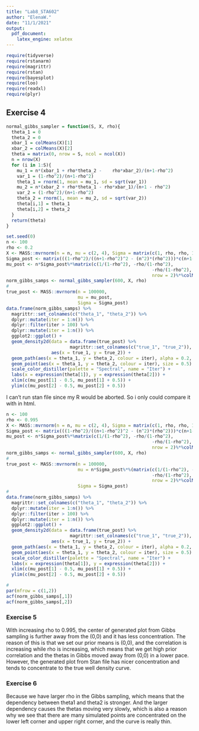 ---
title: "Lab8_STA602"
author: "ElenaW."
date: "11/1/2021"
output: 
  pdf_document:
    latex_engine: xelatex
---

```{r}
require(tidyverse)
require(rstanarm)
require(magrittr)
require(rstan)
require(bayesplot)
require(loo)
require(readxl)
require(plyr)
```

## Exercise 4

```{r}
normal_gibbs_sampler = function(S, X, rho){
  theta_1 = 0
  theta_2 = 0
  xbar_1 = colMeans(X)[1]
  xbar_2 = colMeans(X)[2]
  theta = matrix(0, nrow = S, ncol = ncol(X))
  n = nrow(X)
  for (i in 1:S){
    mu_1 = n*(xbar_1 + rho*theta_2 -    rho*xbar_2)/(n+1-rho^2)
    var_1 = (1-rho^2)/(n+1-rho^2)
    theta_1 = rnorm(1, mean = mu_1, sd = sqrt(var_1))
    mu_2 = n*(xbar_2 + rho*theta_1 - rho*xbar_1)/(n+1 - rho^2)
    var_2 = (1-rho^2)/(n+1-rho^2)
    theta_2 = rnorm(1, mean = mu_2, sd = sqrt(var_2))
    theta[i,1] = theta_1
    theta[i,2] = theta_2
  }
  return(theta)
}

```

```{r}
set.seed(0)
n <- 100
rho <- 0.2
X <- MASS::mvrnorm(n = n, mu = c(2, 4), Sigma = matrix(c(1, rho, rho, 1), nrow = 2))
Sigma_post <- matrix(((1-rho^2)/((n+1-rho^2)^2 - (n^2)*(rho^2)))*c(n+1-rho^2, n*rho, n*rho, n+1-rho^2), nrow = 2)
mu_post <- n*Sigma_post%*%matrix(c(1/(1-rho^2), -rho/(1-rho^2), 
                                                       -rho/(1-rho^2), 1/(1-rho^2)), 
                                                       nrow = 2)%*%colMeans(X)
norm_gibbs_samps <- normal_gibbs_sampler(600, X, rho)
#
true_post <- MASS::mvrnorm(n = 100000, 
                           mu = mu_post, 
                           Sigma = Sigma_post)
data.frame(norm_gibbs_samps) %>%
  magrittr::set_colnames(c("theta_1", "theta_2")) %>%
  dplyr::mutate(iter = 1:n()) %>%
  dplyr::filter(iter > 100) %>%
  dplyr::mutate(iter = 1:n()) %>%
  ggplot2::ggplot() +
  geom_density2d(data = data.frame(true_post) %>%
                        magrittr::set_colnames(c("true_1", "true_2")),
                 aes(x = true_1, y = true_2)) +
  geom_path(aes(x = theta_1, y = theta_2, colour = iter), alpha = 0.2, size = 0.5) +
  geom_point(aes(x = theta_1, y = theta_2, colour = iter), size = 0.5) +
  scale_color_distiller(palette = "Spectral", name = "Iter") +
  labs(x = expression(theta[1]), y = expression(theta[2])) +
  xlim(c(mu_post[1] - 0.5, mu_post[1] + 0.5)) +
  ylim(c(mu_post[2] - 0.5, mu_post[2] + 0.5))
```
I can't run stan file since my R would be aborted. So i only could compare it with in html. 

```{r}
n <- 100
rho <- 0.995
X <- MASS::mvrnorm(n = n, mu = c(2, 4), Sigma = matrix(c(1, rho, rho, 1), nrow = 2))
Sigma_post <- matrix(((1-rho^2)/((n+1-rho^2)^2 - (n^2)*(rho^2)))*c(n+1-rho^2, n*rho, n*rho, n+1-rho^2), nrow = 2)
mu_post <- n*Sigma_post%*%matrix(c(1/(1-rho^2), -rho/(1-rho^2), 
                                                       -rho/(1-rho^2), 1/(1-rho^2)), 
                                                       nrow = 2)%*%colMeans(X)
norm_gibbs_samps <- normal_gibbs_sampler(600, X, rho)
#
true_post <- MASS::mvrnorm(n = 100000, 
                           mu = n*Sigma_post%*%(matrix(c(1/(1-rho^2), -rho/(1-rho^2), 
                                                       -rho/(1-rho^2), 1/(1-rho^2)), 
                                                       nrow = 2)%*%colMeans(X)), 
                           Sigma = Sigma_post)
#
data.frame(norm_gibbs_samps) %>%
  magrittr::set_colnames(c("theta_1", "theta_2")) %>%
  dplyr::mutate(iter = 1:n()) %>%
  dplyr::filter(iter > 100) %>%
  dplyr::mutate(iter = 1:n()) %>%
  ggplot2::ggplot() +
  geom_density2d(data = data.frame(true_post) %>%
                        magrittr::set_colnames(c("true_1", "true_2")),
                 aes(x = true_1, y = true_2)) +
  geom_path(aes(x = theta_1, y = theta_2, colour = iter), alpha = 0.2, size = 0.5) +
  geom_point(aes(x = theta_1, y = theta_2, colour = iter), size = 0.5) +
  scale_color_distiller(palette = "Spectral", name = "Iter") +
  labs(x = expression(theta[1]), y = expression(theta[2])) +
  xlim(c(mu_post[1] - 0.5, mu_post[1] + 0.5)) +
  ylim(c(mu_post[2] - 0.5, mu_post[2] + 0.5))
```

```{r}
#
par(mfrow = c(1,2))
acf(norm_gibbs_samps[,1])
acf(norm_gibbs_samps[,2])
```


### Exercise 5

With increasing rho to 0.995, the center of generated plot from Gibbs sampling is further away from the (0,0) and it has less concentration. The reason of this is that we set our prior means is (0,0), and the correlation is increasing while rho is increasing, which means that we get high prior correlation and the thetas in Gibbs moved away from (0,0) in a lower pace. However, the generated plot from Stan file has nicer concentration and tends to concentrate to the true well density curve. 

### Exercise 6

Because we have larger rho in the Gibbs sampling, which means that the dependency between theta1 and theta2 is stronger. And the larger dependency causes the thetas moving very slowly, which is also a reason why we see that there are many simulated points are concentrated on the lower left corner and upper right corner, and the curve is really thin. 

